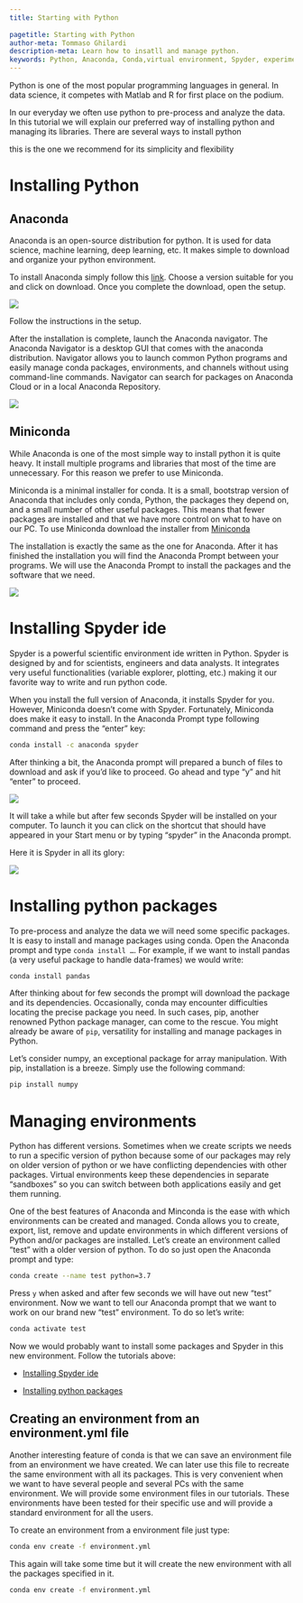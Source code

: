 ```yaml
---
title: Starting with Python
 
pagetitle: Starting with Python
author-meta: Tommaso Ghilardi
description-meta: Learn how to insatll and manage python.
keywords: Python, Anaconda, Conda,virtual environment, Spyder, experimental psychology, tutorial, installation, DevStart, developmental science
---
```


Python is one of the most popular programming languages in general. In data science, it competes with Matlab and R for first place on the podium.

In our everyday we often use python to pre-process and analyze the data. In this tutorial we will explain our preferred way of installing python and managing its libraries. There are several ways to install python

this is the one we recommend for its simplicity and flexibility

# Installing Python

## Anaconda

Anaconda is an open-source distribution for python. It is used for data science, machine learning, deep learning, etc. It makes simple to download and organize your python environment.

To install Anaconda simply follow this [link](https://www.anaconda.com/products/distribution). Choose a version suitable for you and click on download. Once you complete the download, open the setup.

![](/images/GettingStartedWithPython/setup1.png){fig-align="center"}

Follow the instructions in the setup.

After the installation is complete, launch the Anaconda navigator. The Anaconda Navigator is a desktop GUI that comes with the anaconda distribution. Navigator allows you to launch common Python programs and easily manage conda packages, environments, and channels without using command-line commands. Navigator can search for packages on Anaconda Cloud or in a local Anaconda Repository.

![](/images/GettingStartedWithPython/setup3.png){fig-align="center"}

## Miniconda

While Anaconda is one of the most simple way to install python it is quite heavy. It install multiple programs and libraries that most of the time are unnecessary. For this reason we prefer to use Miniconda.

Miniconda is a minimal installer for conda. It is a small, bootstrap version of Anaconda that includes only conda, Python, the packages they depend on, and a small number of other useful packages. This means that fewer packages are installed and that we have more control on what to have on our PC. To use Miniconda download the installer from [Miniconda](https://docs.conda.io/en/latest/miniconda.html)

The installation is exactly the same as the one for Anaconda. After it has finished the installation you will find the Anaconda Prompt between your programs. We will use the Anaconda Prompt to install the packages and the software that we need.

![](/images/GettingStartedWithPython/prompt.png){fig-align="center"}

# Installing Spyder ide {#sec-installspyder}

Spyder is a powerful scientific environment ide written in Python. Spyder is designed by and for scientists, engineers and data analysts. It integrates very useful functionalities (variable explorer, plotting, etc.) making it our favorite way to write and run python code.

When you install the full version of Anaconda, it installs Spyder for you. However, Miniconda doesn't come with Spyder. Fortunately, Miniconda does make it easy to install. In the Anaconda Prompt type following command and press the "enter" key:

``` bash
conda install -c anaconda spyder
```

After thinking a bit, the Anaconda prompt will prepared a bunch of files to download and ask if you'd like to proceed. Go ahead and type "y" and hit "enter" to proceed.

![](/images/GettingStartedWithPython/prompt_spyder.png){fig-align="center"}

It will take a while but after few seconds Spyder will be installed on your computer. To launch it you can click on the shortcut that should have appeared in your Start menu or by typing "spyder" in the Anaconda prompt.

Here it is Spyder in all its glory:

![](/images/GettingStartedWithPython/spyder.png){fig-align="center"}

# Installing python packages

To pre-process and analyze the data we will need some specific packages. It is easy to install and manage packages using conda. Open the Anaconda prompt and type `conda install …`. For example, if we want to install pandas (a very useful package to handle data-frames) we would write:

``` bash
conda install pandas
```

After thinking about for few seconds the prompt will download the package and its dependencies. Occasionally, conda may encounter difficulties locating the precise package you need. In such cases, pip, another renowned Python package manager, can come to the rescue. You might already be aware of `pip`, versatility for installing and manage packages in Python.

Let's consider numpy, an exceptional package for array manipulation. With pip, installation is a breeze. Simply use the following command:

``` bash
pip install numpy
```

# Managing environments

Python has different versions. Sometimes when we create scripts we needs to run a specific version of python because some of our packages may rely on older version of python or we have conflicting dependencies with other packages. Virtual environments keep these dependencies in separate "sandboxes" so you can switch between both applications easily and get them running.

One of the best features of Anaconda and Minconda is the ease with which environments can be created and managed. Conda allows you to create, export, list, remove and update environments in which different versions of Python and/or packages are installed. Let's create an environment called "test" with a older version of python. To do so just open the Anaconda prompt and type:

``` bash
conda create --name test python=3.7
```

Press `y` when asked and after few seconds we will have out new "test" environment. Now we want to tell our Anaconda prompt that we want to work on our brand new "test" environment. To do so let's write:

``` bash
conda activate test
```

Now we would probably want to install some packages and Spyder in this new environment. Follow the tutorials above:

-   [Installing Spyder ide](#sec-installspyder)

-   [Installing python packages]

## Creating an environment from an environment.yml file

Another interesting feature of conda is that we can save an environment file from an environment we have created. We can later use this file to recreate the same environment with all its packages. This is very convenient when we want to have several people and several PCs with the same environment. We will provide some environment files in our tutorials. These environments have been tested for their specific use and will provide a standard environment for all the users.

To create an environment from a environment file just type:

``` bash
conda env create -f environment.yml
```

This again will take some time but it will create the new environment with all the packages specified in it.

``` bash
conda env create -f environment.yml
```
